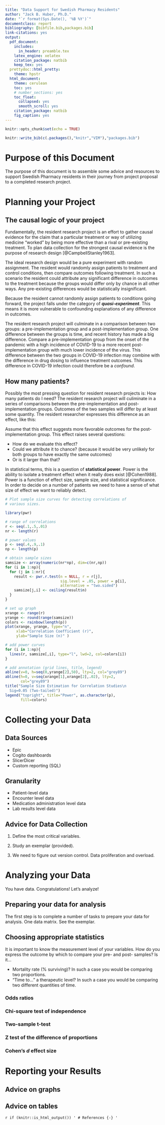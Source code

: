 ```yaml
---
title: "Data Support for Swedish Pharmacy Residents"
author: "Jack B. Huber, Ph.D."
date: "`r format(Sys.Date(), '%B %Y')`"
documentclass: report
bibliography: [bibfile.bib,packages.bib]
link-citations: yes
output:
  pdf_document:
    includes:
      in_header: preamble.tex
    latex_engine: xelatex
    citation_package: natbib
    keep_tex: yes
  prettydoc::html_pretty:
    theme: hpstr
  html_document:
    theme: cerulean
    toc: yes
    # number_sections: yes
    toc_float:
      collapsed: yes
      smooth_scroll: yes
    citation_package: natbib
    fig_caption: yes
---
```


```r
knitr::opts_chunk$set(echo = TRUE)

knitr::write_bib(c(.packages(),"knitr","VIM"),"packages.bib")
```

# Purpose of this Document
The purpose of this document is to assemble some advice and resources to support Swedish Pharmacy residents in their journey from project proposal to a completed research project.

# Planning your Project

## The causal logic of your project
Fundamentally, the resident research project is an effort to gather causal evidence for the claim that a particular treatment or way of utilizing medicine "worked" by being more effective than a rival or pre-existing treatment. To plan data collection for the strongest causal evidence is the purpose of research design [@CampbellStanley1963].

The ideal research design would be a pure experiment with random assignment. The resident would randomly assign patients to treatment and control conditions, then compare outcomes following treatment. In such a scenario the resident could attribute any significant difference in outcomes to the treatment because the groups would differ only by chance in all other ways. Any pre-existing differences would be statistically insignificant.

Because the resident cannot randomly assign patients to conditions going forward, the project falls under the category of _**quasi-experiment**_. This means it is more vulnerable to confounding explanations of any difference in outcomes.

The resident research project will culminate in a comparison between two groups: a pre-implementation group and a post-implementation group. One difference between the groups is time, and recent history has made a big difference. Compare a pre-implementation group from the onset of the pandemic with a high incidence of COVID-19 to a more recent post-implementation group with much lower incidence of the virus. This difference between the two groups in COVID-19 infection may combine with the difference in drug dosing to influence treatment outcomes. This difference in COVID-19 infection could therefore be a _confound_. 

## How many patients?

Possibly the most pressing question for resident research projects is: How many patients do I need? The resident research project will culiminate in a series of comparisons between the pre-implementation and post-implementation groups. Outcomes of the two samples will differ by at least some quantity. The resident researcher expresses this difference as an effect, like this:

Assume that this effect suggests more favorable outcomes for the post-implementation group. This effect raises several questions:

- How do we evaluate this effect?
- Could we attribute it to chance? (because it would be very unlikely for both groups to have exactly the same outcomes)
- Or is it larger than that?

In statistical terms, this is a question of **statistical power**. Power is the ability to isolate a treatment effect when it really does exist [@Cohen1988]. Power is a function of effect size, sample size, and statistical significance. In order to decide on a number of patients we need to have a sense of what size of effect we want to reliably detect.

```r
# Plot sample size curves for detecting correlations of
# various sizes.

library(pwr)

# range of correlations
r <- seq(.1,.5,.01)
nr <- length(r)

# power values
p <- seq(.4,.9,.1)
np <- length(p)

# obtain sample sizes
samsize <- array(numeric(nr*np), dim=c(nr,np))
for (i in 1:np){
  for (j in 1:nr){
    result <- pwr.r.test(n = NULL, r = r[j],
                         sig.level = .05, power = p[i],
                         alternative = "two.sided")
    samsize[j,i] <- ceiling(result$n)
  }
}

# set up graph
xrange <- range(r)
yrange <- round(range(samsize))
colors <- rainbow(length(p))
plot(xrange, yrange, type="n",
     xlab="Correlation Coefficient (r)",
     ylab="Sample Size (n)" )

# add power curves
for (i in 1:np){
  lines(r, samsize[,i], type="l", lwd=2, col=colors[i])
}

# add annotation (grid lines, title, legend)
abline(v=0, h=seq(0,yrange[2],50), lty=2, col="grey89")
abline(h=0, v=seq(xrange[1],xrange[2],.02), lty=2,
       col="grey89")
title("Sample Size Estimation for Correlation Studies\n
  Sig=0.05 (Two-tailed)")
legend("topright", title="Power", as.character(p),
       fill=colors)
```


# Collecting your Data

## Data Sources

- Epic
- Cogito dashboards
- SlicerDicer
- Custom reporting (SQL)

## Granularity

- Patient-level data
- Encounter level data
- Medication administration level data
- Lab results level data

## Advice for Data Collection

1. Define the most critical variables.

2. Study an exemplar (provided).

3. We need to figure out version control. Data proliferation and overload. 

# Analyzing your Data
You have data. Congratulations! Let's analyze!


## Preparing your data for analysis
The first step is to complete a number of tasks to prepare your data for analysis. One data matrix. See the exemplar.

## Choosing appropriate statistics
It is important to know the measurement level of your variables. How do you express the outcome by which to compare your pre- and post- samples? Is it...

- Mortality rate (% surviving)? In such a case you would be comparing two proportions.
- "Time to..." a therapeutic level? In such a case you would be comparing two different quantities of time.

### Odds ratios

### Chi-square test of independence

### Two-sample t-test

### Z test of the difference of proportions

### Cohen's _d_ effect size

# Reporting your Results

## Advice on graphs

## Advice on tables

`r if (knitr::is_html_output()) '
# References {-}
'`
<div id="refs"></div>